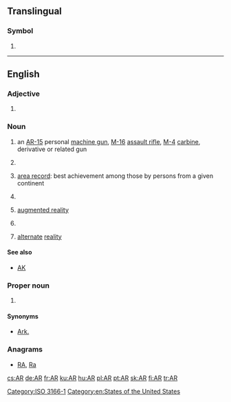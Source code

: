 {{also|Appendix:Variations of "ar"}}
==Translingual==
{{wikipedia}}

===Symbol===
{{head|mul|symbol}}

# {{non-gloss definition|The [[ISO]] 3166-1 two-letter (alpha-2) code for [[Argentina]].}}

[[Category:ISO 3166-1]]
----

==English==

===Adjective===
{{en-adj|-}}

# {{context|statistics|lang=en}} {{initialism of|autoregressive|lang=en}}

===Noun===
{{en-noun|~}}

# {{context|countable|plural '''[[ARs]]'''|lang=en}} an [[AR-15]] personal [[machine gun]], [[M-16]] [[assault rifle]], [[M-4]] [[carbine]], derivative or related gun
# {{context|accounting|uncountable|or|plurale tantum|lang=en}} {{initialism of|accounts receivable|lang=en}}
# {{context|sports|countable|plural '''[[ARs]]'''|lang=en}} [[area record]]: best achievement among those by persons from a given continent
# {{initialism of|[[armed]] [[robbery]]|lang=en}}
# {{context|computing|chiefly|uncountable|lang=en}} [[augmented reality]]
# {{context|countable|plural '''[[ARs]]'''|lang=en}} {{initialism of|aspect ratio|lang=en}}
# {{cx|fan fiction|lang=en}} [[alternate]] [[reality]]

====See also====
* {{sense|gun}} [[AK]]

===Proper noun===
{{en-proper noun}}

# {{form of|Postal abbreviation|Arkansas|lang=en}}

====Synonyms====
* {{sense|Arkansas}} [[Ark.]] {{qualifier|standard, not postal, abbreviation}}

===Anagrams===
* [[RA#English|RA]], [[Ra#English|Ra]]

[[Category:en:States of the United States]]

[[cs:AR]]
[[de:AR]]
[[fr:AR]]
[[ku:AR]]
[[hu:AR]]
[[pl:AR]]
[[pt:AR]]
[[sk:AR]]
[[fi:AR]]
[[tr:AR]]